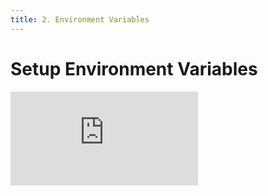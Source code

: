 ```yaml
---
title: 2. Environment Variables
---
```


# Setup Environment Variables

<div
  style={{
    position: 'relative',
    paddingBottom: '64.63195691202873%',
    marginBottom: '20px',
    height: 0
  }}
>
  <iframe
    src="https://www.loom.com/embed/fce392dd39db48618f705755d766b624"
    frameborder="0"
    allowFullScreen="true"
    webkitallowfullscreen="true"
    mozallowfullscreen="true"
    style={{
      position: 'absolute',
      top: 0,
      left: 0,
      width: '100%',
      height: '100%'
    }}
  />
</div>

We use [Doppler](https://www.doppler.com/) as our team's central source of truth for secrets and app configuration.

1. Get invited to Jesus Film Doppler account by sending an email to our [Doppler Administrator](mailto:tataihono.nikora@jesusfilm.org?subject=Doppler%20Invite%20Request).
2. In a container terminal, login to the Doppler CLI

```shell
doppler login
```

2. Type `n<enter>` when asked to open authorization page in a browser

```shell
Open the authorization page in your browser? (Y/n) n
```

3. Open the [authorization page](https://dashboard.doppler.com/workplace/auth/cli) to complete authorization.
   This will require you to login to Doppler, copy your auth code from your terminal, and give your newly minted
   token a name. On completion you terminal should look like the following:

```shell
? Open the authorization page in your browser? No
Complete authorization at https://dashboard.doppler.com/workplace/auth/cli
Your auth code is:
north_zoom_ant_harmonica_eagle

Waiting...

Welcome, Brian
```

4. Fetch environment variables using `fetch-secrets`

```shell
DOPPLER_CONFIG=dev nx run-many --all --target=fetch-secrets
```

### Getting Started without a Backend

If you just want to dig right in without setting up a local backend then you run the following command:

```shell
DOPPLER_CONFIG=stg_dev nx run-many --projects=tag:doppler_config:stg_dev --target=fetch-secrets
```

This will point your local frontend projects to our stage api-gateway so you can get started right away.
For example you can start the journeys application using the following command:

```shell
nx run journeys:serve
```

The key difference is the environment variable `DOPPLER_CONFIG=stg_dev` tells doppler to get enviroment variables
for the stg_dev environment of the relevant project instead. You can revert this change by following step 4 of
this guide again.

You can skip ahead to step 2 in [4. Starting Projects](/docs/getting-started/running-projects) guide
if getting started without a backend.
